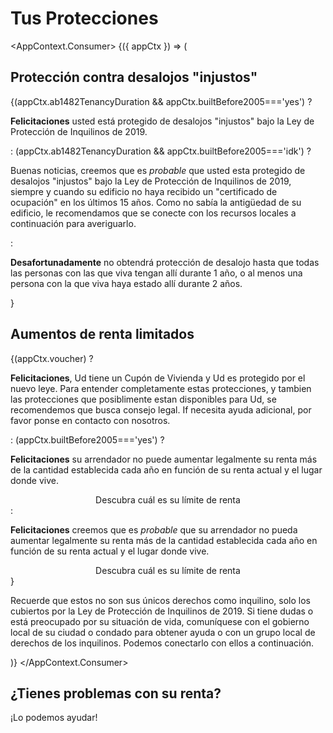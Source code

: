 
# Tus Protecciones

<AppContext.Consumer>
    {({ appCtx }) => (
        <div>
            <h2>Protección contra desalojos "injustos"</h2>
            {(appCtx.ab1482TenancyDuration && appCtx.builtBefore2005==='yes') ?
                <p><strong>Felicitaciones</strong> usted está protegido de desalojos "injustos" bajo la Ley de Protección de Inquilinos de 2019.</p>
            : (appCtx.ab1482TenancyDuration && appCtx.builtBefore2005==='idk') ?
                <p>Buenas noticias, creemos que es <em>probable</em> que usted esta protegido de desalojos "injustos" bajo la Ley de Protección de Inquilinos de 2019, siempre y cuando su edificio no haya recibido un "certificado de ocupación" en los últimos 15 años. Como no sabía la antigüedad de su edificio, le recomendamos que se conecte con los recursos locales a continuación para averiguarlo.</p>
            :
                <p><strong>Desafortunadamente</strong> no obtendrá protección de desalojo hasta que todas las personas con las que viva tengan allí durante 1 año, o al menos una persona con la que viva haya estado allí durante 2 años.</p>
            }
            <h2>Aumentos de renta limitados</h2>
            {(appCtx.voucher) ?
            <div>
                <p><strong>Felicitaciones</strong>, Ud tiene un Cupón de Vivienda y Ud es protegido por el nuevo leye. Para entender completamente estas protecciones, y tambien las protecciones que posiblimente estan disponibles para Ud, se recomendemos que busca consejo legal. If necesita ayuda adicional, por favor ponse en contacto con nosotros.</p>
            </div>
            : (appCtx.builtBefore2005==='yes') ?
            <div>
                <p><strong>Felicitaciones</strong> su arrendador no puede aumentar legalmente su renta más de la cantidad establecida cada año en función de su renta actual y el lugar donde vive.</p>
                <center><PrimaryButton to="/es/calculator">Descubra cuál es su límite de renta</PrimaryButton></center>
            </div>
            :
            <div>
                <p><strong>Felicitaciones</strong> creemos que es <em>probable</em> que su arrendador no pueda aumentar legalmente su renta más de la cantidad establecida cada año en función de su renta actual y el lugar donde vive.</p>
                <center><PrimaryButton to="/es/calculator">Descubra cuál es su límite de renta</PrimaryButton></center>
            </div>
            }
            <p>Recuerde que estos no son sus únicos derechos como inquilino, solo los cubiertos por la Ley de Protección de Inquilinos de 2019. Si tiene dudas o está preocupado por su situación de vida, comuníquese con el gobierno local de su ciudad o condado para obtener ayuda o con un grupo local de derechos de los inquilinos. Podemos conectarlo con ellos a continuación.</p>
        </div>
    )}
</AppContext.Consumer>

## ¿Tienes problemas con su renta?
<PrimaryButton to="/es/getHelp">¡Lo podemos ayudar!</PrimaryButton>
